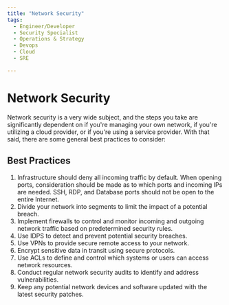 ```yaml
---
title: "Network Security"
tags:
  - Engineer/Developer
  - Security Specialist
  - Operations & Strategy
  - Devops
  - Cloud
  - SRE

---
```



<TagProvider>
<TagFilter />

# Network Security

<TagList tags={frontmatter.tags} />
<AttributionList contributors={frontmatter.contributors} />

Network security is a very wide subject, and the steps you take are significantly dependent on if you're managing your own network, if you're utilizing a cloud provider, or if you're using a service provider. With that said, there are some general best practices to consider:

## Best Practices

1. Infrastructure should deny all incoming traffic by default. When opening ports, consideration should be made as to which ports and incoming IPs are needed. SSH, RDP, and Database ports should not be open to the entire Internet.
2. Divide your network into segments to limit the impact of a potential breach.
3. Implement firewalls to control and monitor incoming and outgoing network traffic based on predetermined security rules.
4. Use IDPS to detect and prevent potential security breaches.
5. Use VPNs to provide secure remote access to your network.
6. Encrypt sensitive data in transit using secure protocols.
7. Use ACLs to define and control which systems or users can access network resources.
8. Conduct regular network security audits to identify and address vulnerabilities.
9. Keep any potential network devices and software updated with the latest security patches.

</TagProvider>